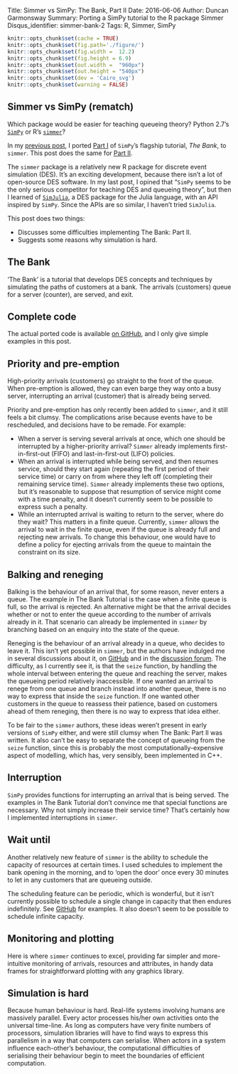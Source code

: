 Title: Simmer vs SimPy: The Bank, Part II
Date: 2016-06-06
Author: Duncan Garmonsway
Summary: Porting a SimPy tutorial to the R package Simmer
Disqus_identifier: simmer-bank-2
Tags: R, Simmer, SimPy

```r
knitr::opts_chunk$set(cache = TRUE)
knitr::opts_chunk$set(fig.path='./figure/')
knitr::opts_chunk$set(fig.width =  12.2)
knitr::opts_chunk$set(fig.height = 6.9)
knitr::opts_chunk$set(out.width =  "960px")
knitr::opts_chunk$set(out.height = "540px")
knitr::opts_chunk$set(dev = 'Cairo_svg')
knitr::opts_chunk$set(warning = FALSE)
```

## Simmer vs SimPy (rematch)

Which package would be easier for teaching queueing theory?  Python 2.7's
[`SimPy`](https://pythonhosted.org/SimPy/SimPy_Overview.html) or R's
[`simmer`](http://r-simmer.org/)?  

In my [previous post]({simmer-bank-1.Rmd}), I ported [Part I](https://pythonhosted.org/SimPy/Tutorials/TheBank.html) of `SimPy`'s flagship
tutorial, *The Bank*, to `simmer`.  This post does the same for [Part II](https://pythonhosted.org/SimPy/Tutorials/TheBank2.html).

The `simmer` package is a relatively new R package for discrete event simulation
(DES).  It's an exciting development, because there isn't a lot of open-source
DES software.  In my last post, I opined that "`SimPy` seems to be the only
serious competitor for teaching DES and queueing theory", but then I learned of
[`SimJulia`](https://simjuliajl.readthedocs.io/en/stable/welcome.html), a DES
package for the Julia language, with an API inspired by `SimPy`.  Since the APIs
are so similar, I haven't tried `SimJulia`.

This post does two things:

* Discusses some difficulties implementing The Bank: Part II.
* Suggests some reasons why simulation is hard.

## The Bank

'The Bank' is a tutorial that develops DES concepts and techniques by simulating
the paths of customers at a bank.  The arrivals (customers) queue for a server
(counter), are served, and exit.

## Complete code

The actual ported code is available [on
GitHub](https://github.com/nacnudus/simmer-bank), and I only give simple
examples in this post.

## Priority and pre-emption

High-priority arrivals (customers) go straight to the front of the queue.  When
pre-emption is allowed, they can even barge they way onto a busy server,
interrupting an arrival (customer) that is already being served.

Priority and pre-emption has only recently been added to `simmer`, and it still
feels a bit clumsy.  The complications arise because events have to be
rescheduled, and decisions have to be remade.  For example:

* When a server is serving several arrivals at once, which one should be
  interrupted by a higher-priority arrival?  `Simmer` already implements
  first-in-first-out (FIFO) and last-in-first-out (LIFO) policies.
* When an arrival is interrupted while being served, and then resumes service,
  should they start again (repeating the first period of their service time) or
  carry on from where they left off (completing their remaining service time).
  `Simmer` already implements these two options, but it's reasonable to suppose
  that resumption of service might come with a time penalty, and it doesn't
  currently seem to be possible to express such a penalty.
* While an interrupted arrival is waiting to return to the server, where do they
  wait?  This matters in a finite queue.  Currently, `simmer` allows the arrival
  to wait in the finite queue, even if the queue is already full and rejecting
  new arrivals.  To change this behaviour, one would have to define a policy for
  ejecting arrivals from the queue to maintain the constraint on its size.

## Balking and reneging

Balking is the behaviour of an arrival that, for some reason, never enters a
queue.  The example in The Bank Tutorial is the case when a finite queue is
full, so the arrival is rejected.  An alternative might be that the arrival
decides whether or not to enter the queue according to the number of arrivals
already in it.  That scenario can already be implemented in `simmer` by branching
based on an enquiry into the state of the queue.

Reneging is the behaviour of an arrival already in a queue, who decides to leave
it.  This isn't yet possible in `simmer`, but the authors have indulged me in
several discussions about it, on
[GitHub](https://github.com/r-simmer/simmer/issues) and in the [discussion
forum](https://groups.google.com/forum/#!forum/simmer-devel).  The difficulty,
as I currently see it, is that the `seize` function, by handling the whole
interval between entering the queue and reaching the server, makes the queueing
period relatively inaccessible.  If one wanted an arrival to renege from one
queue and branch instead into another queue, there is no way to express that
inside the `seize` function.  If one wanted other customers in the queue to
reassess their patience, based on customers ahead of them reneging, then there
is no way to express that idea either.

To be fair to the `simmer` authors, these ideas weren't present in early
versions of `SimPy` either, and were still clumsy when The Bank: Part II was
written.  It also can't be easy to separate the concept of queueing from the
`seize` function, since this is probably the most computationally-expensive
aspect of modelling, which has, very sensibly, been implemented in C++.

## Interruption

`SimPy` provides functions for interrupting an arrival that is being served.
The examples in The Bank Tutorial don't convince me that special functions are
necessary. Why not simply increase their service time?  That's certainly how I
implemented interruptions in `simmer`.

## Wait until

Another relatively new feature of `simmer` is the ability to schedule the
capacity of resources at certain times.  I used schedules to implement the bank
opening in the morning, and to 'open the door' once every 30 minutes to let in
any customers that are queueing outside.

The scheduling feature can be periodic, which is wonderful, but it isn't
currently possible to schedule a single change in capacity that then endures
indefinitely.  See
[GitHub](https://github.com/nacnudus/simmer-bank/blob/master/17-waituntil.R) for
examples.  It also doesn't seem to be possible to schedule infinite capacity.

## Monitoring and plotting

Here is where `simmer` continues to excel, providing far simpler and
more-intuitive monitoring of arrivals, resources and attributes, in handy data
frames for straightforward plotting with any graphics library.

## Simulation is hard

Because human behaviour is hard.  Real-life systems involving humans are
massively parallel.  Every actor processes his/her own activities onto the
universal time-line.  As long as computers have very finite numbers of
processors, simulation libraries will have to find ways to express this
parallelism in a way that computers can serialise.  When actors in a system
influence each-other's behaviour, the computational difficulties of serialising
their behaviour begin to meet the boundaries of efficient computation.
